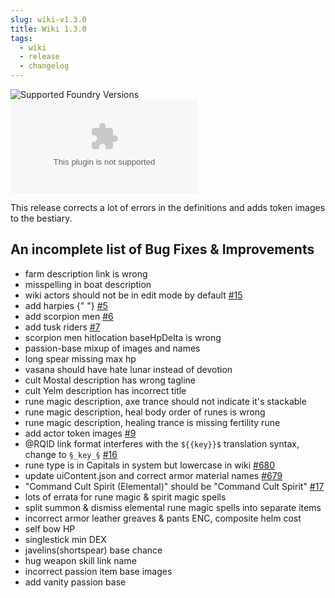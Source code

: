 ```yaml
---
slug: wiki-v1.3.0
title: Wiki 1.3.0
tags:
  - wiki
  - release
  - changelog
---
```


![Supported Foundry Versions](https://img.shields.io/endpoint?url=https://foundryshields.com/version?url=https://github.com/sun-dragon-cult/fvtt-module-wiki-rqg/releases/download/v1.3.0/en-module.json)
![Download Count](https://img.shields.io/github/downloads/sun-dragon-cult/fvtt-module-wiki-rqg/v1.3.0/wiki-en-rqg.zip)

This release corrects a lot of errors in the definitions and adds token images to the bestiary.

## An incomplete list of Bug Fixes & Improvements

- farm description link is wrong
- misspelling in boat description
- wiki actors should not be in edit mode by default
  <span className="theme-doc-version-badge badge badge--secondary">
    <label>[#15](https://github.com/sun-dragon-cult/fvtt-module-wiki-rqg/issues/15)</label>
  </span>
- add harpies {" "}
  <span className="theme-doc-version-badge badge badge--secondary">
    <label>[#5](https://github.com/sun-dragon-cult/fvtt-module-wiki-rqg/issues/5)</label>
  </span>
- add scorpion men
  <span className="theme-doc-version-badge badge badge--secondary">
    <label>[#6](https://github.com/sun-dragon-cult/fvtt-module-wiki-rqg/issues/6)</label>
  </span>
- add tusk riders
  <span className="theme-doc-version-badge badge badge--secondary">
    <label>[#7](https://github.com/sun-dragon-cult/fvtt-module-wiki-rqg/issues/7)</label>
  </span>
- scorpion men hitlocation baseHpDelta is wrong
- passion-base mixup of images and names
- long spear missing max hp
- vasana should have hate lunar instead of devotion
- cult Mostal description has wrong tagline
- cult Yelm description has incorrect title
- rune magic description, axe trance should not indicate it's stackable
- rune magic description, heal body order of runes is wrong
- rune magic description, healing trance is missing fertility rune
- add actor token images
  <span className="theme-doc-version-badge badge badge--secondary">
    <label>[#9](https://github.com/sun-dragon-cult/fvtt-module-wiki-rqg/issues/9)</label>
  </span>
- @RQID link format interferes with the `${{key}}$` translation syntax, change to `§_key_§`
  <span className="theme-doc-version-badge badge badge--secondary">
    <label>[#16](https://github.com/sun-dragon-cult/fvtt-module-wiki-rqg/issues/16)</label>
  </span>
- rune type is in Capitals in system but lowercase in wiki
  <span className="theme-doc-version-badge badge badge--secondary">
    <label>[#680](https://github.com/sun-dragon-cult/fvtt-system-rqg/issues/680)</label>
  </span>
- update uiContent.json and correct armor material names
  <span className="theme-doc-version-badge badge badge--secondary">
    <label>[#679](https://github.com/sun-dragon-cult/fvtt-system-rqg/issues/679)</label>
  </span>
- "Command Cult Spirit (Elemental)" should be "Command Cult Spirit"
  <span className="theme-doc-version-badge badge badge--secondary">
    <label>[#17](https://github.com/sun-dragon-cult/fvtt-module-wiki-rqg/issues/17)</label>
  </span>
- lots of errata for rune magic & spirit magic spells
- split summon & dismiss elemental rune magic spells into separate items
- incorrect armor leather greaves & pants ENC, composite helm cost
- self bow HP
- singlestick min DEX
- javelins(shortspear) base chance
- hug weapon skill link name
- incorrect passion item base images
- add vanity passion base
